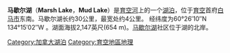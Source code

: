 {{unreferenced|time=2009-12-25T13:44:11+00:00}}
{{Infobox lake
 | lake_name = 馬歇爾湖
 | image_lake = Marsh Lake panorama.jpg
 | caption_lake = [[育空|育空]]馬歇爾湖
 | image_bathymetry = 
 | caption_bathymetry = 
 | location = [[育空|育空]]
 | coords = {{coord|60|26|10|N|134|15|02|W|region:CA-YT_type:waterbody|display=inline,title}}
 | type = 
 | inflow = [[育空河|育空河]]
 | outflow = [[育空河|育空河]]
 | catchment = 
 | basin_countries = {{CAN}}
 | length = {{convert|30|km|mi|abbr=on}}
 | width = {{convert|4|km|mi|abbr=on}}
 | area = 
 | depth = 
 | max-depth = 
 | volume = 
 | residence_time = 
 | shore = 
 | elevation = {{convert|2147|ft|m|abbr=on}}
 | islands = 
 | cities = [[Marsh_Lake,_Yukon|Marsh Lake]]
}}
'''马歇尔湖'''（'''Marsh Lake'''，'''Mud Lake'''）是[[育空河|育空河]]上的一个[[湖泊|湖泊]]，位于[[育空|育空]]首府[[白马市_(加拿大)|白马市]]东南。马歇尔湖长约30公里，最宽处约4公里。 经纬度为60°26′10″N 134°15′02″W 。湖面海拔2,147英尺(654 m)。[[马歇尔湖_(居民点)|马歇尔湖]]社区位于湖的北岸。

{{DEFAULTSORT:Marsh}}
[[Category:加拿大湖泊|Category:加拿大湖泊]]
[[Category:育空地區地理|Category:育空地區地理]]